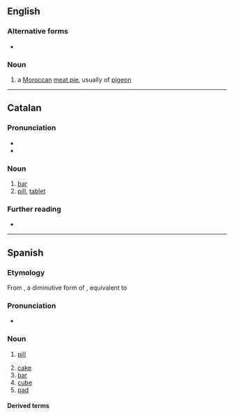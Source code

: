 ==English==

===Alternative forms===
* {{alter|en|b'steeya|bisteeya}}

===Noun===
{{en-noun}}

# a [[Moroccan]] [[meat pie]], usually of [[pigeon]]

----

==Catalan==

===Pronunciation===
* {{ca-IPA}}
* {{rhymes|iʎa|lang=ca}}

===Noun===
{{ca-noun|f}}

# [[bar]] {{gloss|of soap, chocolate, etc.}}
# [[pill]], [[tablet]]

===Further reading===
* {{R:IEC2}}

----

==Spanish==

===Etymology===
From {{der|es|la|pastellum|t=dough, paste}}, a diminutive form of {{m|la|pasta|t=dough, paste}}, equivalent to {{af|es|pasta|-illa}}

===Pronunciation===
* {{es-IPA}}

===Noun===
{{es-noun|f}}

# [[pill]]
#: {{syn|es|píldora|tableta}}
# [[cake]] {{gloss|block of a dense material}}
# [[bar]] {{gloss|block of soap or chocolate}}
# [[cube]] {{gloss|cube of stock}}
# [[pad]] {{gloss|brake pad}}

====Derived terms====
{{der3
|a toda pastilla
|empastillar
|pastilla anticonceptiva
|lang=es}}